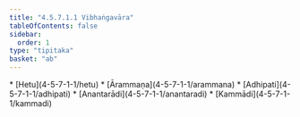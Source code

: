 ```yaml
---
title: "4.5.7.1.1 Vibhaṅgavāra"
tableOfContents: false
sidebar:
  order: 1
type: "tipitaka"
basket: "ab"
---
```



<DynamicBreadcrumb />



<TableOfContents>
* [Hetu](4-5-7-1-1/hetu)
* [Ārammaṇa](4-5-7-1-1/arammana)
* [Adhipati](4-5-7-1-1/adhipati)
* [Anantarādi](4-5-7-1-1/anantaradi)
* [Kammādi](4-5-7-1-1/kammadi)
</TableOfContents>